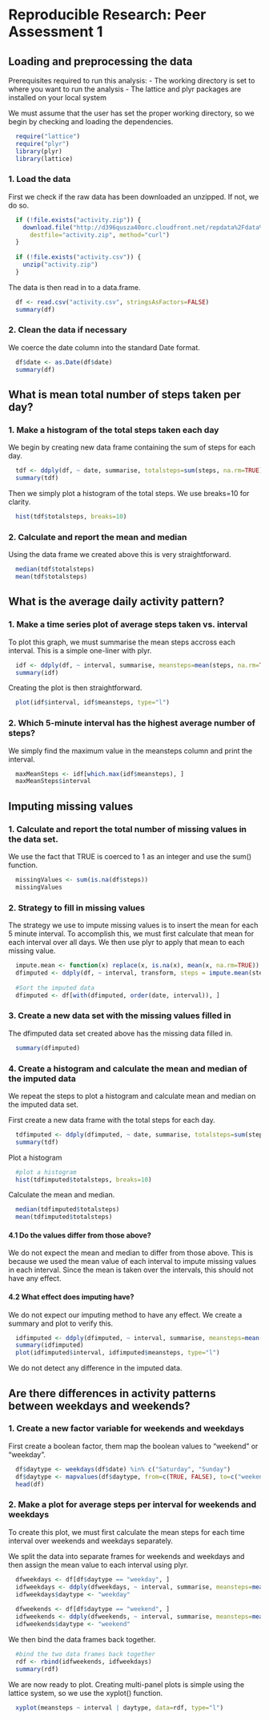 # Reproducible Research: Peer Assessment 1

## Loading and preprocessing the data

Prerequisites required to run this analysis: 
- The working directory is set to where you want to run the analysis
- The lattice and plyr packages are installed on your local system

We must assume that the user has set the proper working directory, so we begin by checking and loading the dependencies. 

```r
  require("lattice")
  require("plyr")
  library(plyr)
  library(lattice)
```

### 1. Load the data

First we check if the raw data has been downloaded an unzipped. If not, we do so. 

```r
  if (!file.exists("activity.zip")) {
    download.file("http://d396qusza40orc.cloudfront.net/repdata%2Fdata%2Factivity.zip", 
      destfile="activity.zip", method="curl")
  }
  
  if (!file.exists("activity.csv")) {
    unzip("activity.zip")
  }
```

The data is then read in to a data.frame. 
```r
  df <- read.csv("activity.csv", stringsAsFactors=FALSE)
  summary(df)
```

### 2. Clean the data if necessary

We coerce the date column into the standard Date format. 

```r
  df$date <- as.Date(df$date)
  summary(df)
```

## What is mean total number of steps taken per day?

### 1. Make a histogram of the total steps taken each day

We begin by creating new data frame containing the sum of steps for each day. 

```r
  tdf <- ddply(df, ~ date, summarise, totalsteps=sum(steps, na.rm=TRUE))
  summary(tdf)
```

Then we simply plot a histogram of the total steps. We use breaks=10 for clarity. 

```r
  hist(tdf$totalsteps, breaks=10)
```

### 2. Calculate and report the mean and median

Using the data frame we created above this is very straightforward. 
```r
  median(tdf$totalsteps)
  mean(tdf$totalsteps)
```

## What is the average daily activity pattern?

### 1. Make a time series plot of average steps taken vs. interval 

To plot this graph, we must summarise the mean steps accross each interval. This is a simple one-liner with plyr. 

```r
  idf <- ddply(df, ~ interval, summarise, meansteps=mean(steps, na.rm=TRUE))
  summary(idf)
```

Creating the plot is then straightforward. 
```r
  plot(idf$interval, idf$meansteps, type="l")
```

### 2. Which 5-minute interval has the highest average number of steps? 

We simply find the maximum value in the meansteps column and print the interval. 

```r
  maxMeanSteps <- idf[which.max(idf$meansteps), ]
  maxMeanSteps$interval
```

## Imputing missing values

### 1. Calculate and report the total number of missing values in the data set. 

We use the fact that TRUE is coerced to 1 as an integer and use the sum() function. 

```r
  missingValues <- sum(is.na(df$steps))
  missingValues
```

### 2. Strategy to fill in missing values

The strategy we use to impute missing values is to insert the mean for each 5 minute interval. To accomplish this, we must first calculate that mean for each interval over all days.  We then use plyr to apply that mean to each missing value. 

```r
  impute.mean <- function(x) replace(x, is.na(x), mean(x, na.rm=TRUE))
  dfimputed <- ddply(df, ~ interval, transform, steps = impute.mean(steps))
  
  #Sort the imputed data 
  dfimputed <- df[with(dfimputed, order(date, interval)), ]
```

### 3. Create a new data set with the missing values filled in

The dfimputed data set created above has the missing data filled in. 

```r
  summary(dfimputed)
```

### 4. Create a histogram and calculate the mean and median of the imputed data

We repeat the steps to plot a histogram and calculate mean and median on the imputed data set. 

First create a new data frame with the total steps for each day. 

```r
  tdfimputed <- ddply(dfimputed, ~ date, summarise, totalsteps=sum(steps, na.rm=TRUE))
  summary(tdf)
```  

Plot a histogram

```r
  #plot a histogram
  hist(tdfimputed$totalsteps, breaks=10)
```

Calculate the mean and median. 
```r
  median(tdfimputed$totalsteps)
  mean(tdfimputed$totalsteps)  
```

#### 4.1 Do the values differ from those above? 

We do not expect the mean and median to differ from those above. This is because we used the mean value of each interval to impute missing values in each interval. Since the mean is taken over the intervals, this should not have any effect. 

#### 4.2 What effect does imputing have?

We do not expect our imputing method to have any effect. We create a summary and plot to verify this. 
```r
  idfimputed <- ddply(dfimputed, ~ interval, summarise, meansteps=mean(steps, na.rm=TRUE))
  summary(idfimputed)
  plot(idfimputed$interval, idfimputed$meansteps, type="l")
```

We do not detect any difference in the imputed data. 

## Are there differences in activity patterns between weekdays and weekends?

### 1. Create a new factor variable for weekends and weekdays

First create a boolean factor, them map the boolean values to "weekend" or "weekday". 
```r
  df$daytype <- weekdays(df$date) %in% c("Saturday", "Sunday")
  df$daytype <- mapvalues(df$daytype, from=c(TRUE, FALSE), to=c("weekend", "weekday"))
  head(df)
```

### 2. Make a plot for average steps per interval for weekends and weekdays

To create this plot, we must first calculate the mean steps for each time interval over weekends and weekdays separately.

We split the data into separate frames for weekends and weekdays and then assign the mean value to each interval using plyr. 

```r
  dfweekdays <- df[df$daytype == "weekday", ]
  idfweekdays <- ddply(dfweekdays, ~ interval, summarise, meansteps=mean(steps, na.rm=TRUE))
  idfweekdays$daytype <- "weekday"
  
  dfweekends <- df[df$daytype == "weekend", ]
  idfweekends <- ddply(dfweekends, ~ interval, summarise, meansteps=mean(steps, na.rm=TRUE))
  idfweekends$daytype <- "weekend"
```

We then bind the data frames back together. 

```r
  #bind the two data frames back together
  rdf <- rbind(idfweekends, idfweekdays)
  summary(rdf)
```

We are now ready to plot. Creating multi-panel plots is simple using the lattice system, so we use the xyplot() function. 

```r
  xyplot(meansteps ~ interval | daytype, data=rdf, type="l")
```